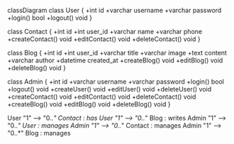 classDiagram
  class User {
    +int id
    +varchar username
    +varchar password
    +login() bool
    +logout() void
  }

  class Contact {
    +int id
    +int user_id
    +varchar name
    +varchar phone
    +createContact() void
    +editContact() void
    +deleteContact() void
  }

  class Blog {
    +int id
    +int user_id
    +varchar title
    +varchar image
    +text content
    +varchar author
    +datetime created_at
    +createBlog() void
    +editBlog() void
    +deleteBlog() void
  }

  class Admin {
    +int id
    +varchar username
    +varchar password
    +login() bool
    +logout() void
    +createUser() void
    +editUser() void
    +deleteUser() void
    +createContact() void
    +editContact() void
    +deleteContact() void
    +createBlog() void
    +editBlog() void
    +deleteBlog() void
  }

  User "1" --> "0..*" Contact : has
  User "1" --> "0..*" Blog : writes
  Admin "1" --> "0..*" User : manages
  Admin "1" --> "0..*" Contact : manages
  Admin "1" --> "0..*" Blog : manages
